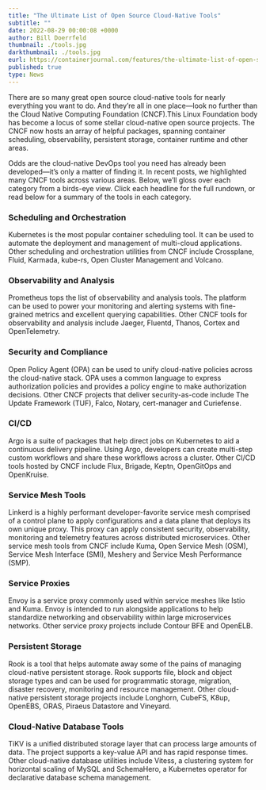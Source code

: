 ```yaml
---
title: "The Ultimate List of Open Source Cloud-Native Tools"
subtitle: ""
date: 2022-08-29 00:00:08 +0000
author: Bill Doerrfeld
thumbnail: ./tools.jpg
darkthumbnail: ./tools.jpg
eurl: https://containerjournal.com/features/the-ultimate-list-of-open-source-cloud-native-tools/
published: true
type: News
---
```



<NewsWrapper>

<div className="test">

There are so many great open source cloud-native tools for nearly everything you want to do.
And they’re all in one place—look no further than the Cloud Native Computing Foundation (CNCF).This Linux Foundation body has become a locus of some stellar cloud-native open source projects. The CNCF now hosts an array of helpful packages, spanning container scheduling, observability, persistent storage, container runtime and other areas.

Odds are the cloud-native DevOps tool you need has already been developed—it’s only a matter of finding it. In recent posts, we highlighted many CNCF tools across various areas. Below, we’ll gloss over each category from a birds-eye view. Click each headline for the full rundown, or read below for a summary of the tools in each category.

<h3>Scheduling and Orchestration</h3>
Kubernetes is the most popular container scheduling tool. It can be used to automate the deployment and management of multi-cloud applications. Other scheduling and orchestration utilities from CNCF include Crossplane, Fluid, Karmada, kube-rs, Open Cluster Management and Volcano.

<h3>Observability and Analysis</h3>
Prometheus tops the list of observability and analysis tools. The platform can be used to power your monitoring and alerting systems with fine-grained metrics and excellent querying capabilities. Other CNCF tools for observability and analysis include Jaeger, Fluentd, Thanos, Cortex and OpenTelemetry.

<h3>Security and Compliance</h3>
Open Policy Agent (OPA) can be used to unify cloud-native policies across the cloud-native stack. OPA uses a common language to express authorization policies and provides a policy engine to make authorization decisions. Other CNCF projects that deliver security-as-code include The Update Framework (TUF), Falco, Notary, cert-manager and Curiefense.

<h3>CI/CD</h3>
Argo is a suite of packages that help direct jobs on Kubernetes to aid a continuous delivery pipeline. Using Argo, developers can create multi-step custom workflows and share these workflows across a cluster. Other CI/CD tools hosted by CNCF include Flux, Brigade, Keptn, OpenGitOps and OpenKruise.
<h3>Service Mesh Tools</h3>
Linkerd is a highly performant developer-favorite service mesh comprised of a control plane to apply configurations and a data plane that deploys its own unique proxy. This proxy can apply consistent security, observability, monitoring and telemetry features across distributed microservices. Other service mesh tools from CNCF include Kuma, Open Service Mesh (OSM), Service Mesh Interface (SMI), Meshery and Service Mesh Performance (SMP).

<h3>Service Proxies</h3>
Envoy is a service proxy commonly used within service meshes like Istio and Kuma. Envoy is intended to run alongside applications to help standardize networking and observability within large microservices networks. Other service proxy projects include Contour BFE and OpenELB.

<h3>Persistent Storage</h3>
Rook is a tool that helps automate away some of the pains of managing cloud-native persistent storage. Rook supports file, block and object storage types and can be used for programmatic storage, migration, disaster recovery, monitoring and resource management. Other cloud-native persistent storage projects include Longhorn, CubeFS, K8up, OpenEBS, ORAS, Piraeus Datastore and Vineyard.

<h3>Cloud-Native Database Tools</h3>
TiKV is a unified distributed storage layer that can process large amounts of data. The project supports a key-value API and has rapid response times. Other cloud-native database utilities include Vitess, a clustering system for horizontal scaling of MySQL and SchemaHero, a Kubernetes operator for declarative database schema management.

</div>

</NewsWrapper>
